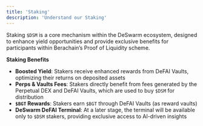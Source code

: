 ```yaml
---
title: 'Staking'
description: 'Understand our Staking'
---
```


Staking `$DSM` is a core mechanism within the DeSwarm ecosystem, designed to enhance yield opportunities and provide exclusive benefits for participants within Berachain’s Proof of Liquidity scheme.

**Staking Benefits**

- **Boosted Yield**: Stakers receive enhanced rewards from DeFAI Vaults, optimizing their returns on deposited assets
- **Perps & Vaults Fees**: Stakers directly benefit from fees generated by the Perpetual DEX and DeFAI Vaults, which are used to buy `$DSM` for distribution
- **`$BGT` Rewards**: Stakers earn `$BGT` through DeFAI Vaults (as reward vaults)
- **DeSwarm DeFAI Terminal**: At a later stage, the terminal will be available only to `$DSM` stakers, providing exclusive access to AI-driven insights
